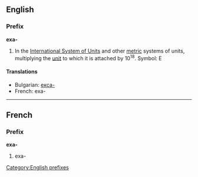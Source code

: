 ==English==
===Prefix===
'''exa-'''

#In the [[International System of Units]] and other [[metric]] systems of units, multiplying the [[unit]] to which it is attached by 10<sup>18</sup>. Symbol: E

====Translations====

*Bulgarian: [[екса-]]
*French: exa-

----
==French==
===Prefix===
'''exa-'''

#exa-

[[Category:English prefixes]]